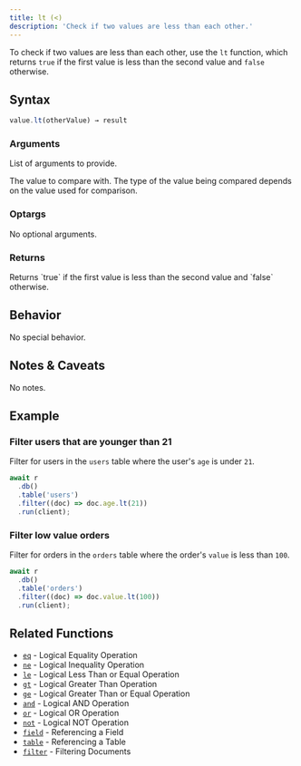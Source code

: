 ```yaml
---
title: lt (<)
description: 'Check if two values are less than each other.'
---
```



To check if two values are less than each other, use the `lt` function, which returns `true` if the first value is less than the second value and `false` otherwise.

## Syntax

<CodeGroup>

```ts TypeScript
value.lt(otherValue) → result
```

</CodeGroup>

### Arguments

List of arguments to provide.

<ParamField body="otherValue" type="string | number" required>
  The value to compare with. The type of the value being compared depends on the value used for
  comparison.
</ParamField>

### Optargs

No optional arguments.

### Returns

<ParamField body="result" type="boolean">
  Returns `true` if the first value is less than the second value and `false` otherwise.
</ParamField>

## Behavior

No special behavior.

## Notes & Caveats

No notes.

## Example

### Filter users that are younger than 21

Filter for users in the `users` table where the user's `age` is under `21`.

<CodeGroup>

```ts TypeScript
await r
  .db()
  .table('users')
  .filter((doc) => doc.age.lt(21))
  .run(client);
```

</CodeGroup>

### Filter low value orders

Filter for orders in the `orders` table where the order's `value` is less than `100`.

<CodeGroup>

```ts TypeScript
await r
  .db()
  .table('orders')
  .filter((doc) => doc.value.lt(100))
  .run(client);
```

</CodeGroup>

## Related Functions

- [`eq`](/sdk/logical-eq-operation) - Logical Equality Operation
- [`ne`](/sdk/logical-ne-operation) - Logical Inequality Operation
- [`le`](/sdk/logical-le-operation) - Logical Less Than or Equal Operation
- [`gt`](/sdk/logical-gt-operation) - Logical Greater Than Operation
- [`ge`](/sdk/logical-ge-operation) - Logical Greater Than or Equal Operation
- [`and`](/sdk/logical-and-operation) - Logical AND Operation
- [`or`](/sdk/logical-or-operation) - Logical OR Operation
- [`not`](/sdk/logical-not-operation) - Logical NOT Operation
- [`field`](/sdk/referencing-a-field) - Referencing a Field
- [`table`](/sdk/referencing-a-table) - Referencing a Table
- [`filter`](/sdk/filter-documents) - Filtering Documents

<DocumentationFooter />
